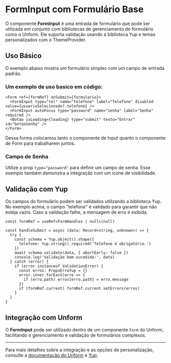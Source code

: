 

<Meta of={FormInputStories} />

# FormInput com Formulário Base

O componente **FormInput** é uma entrada de formulário que pode ser utilizada em conjunto com bibliotecas de gerenciamento de formulário como o Unform. Ele suporta validação usando a biblioteca Yup e temas personalizados com o ThemeProvider.

## Uso Básico

O exemplo abaixo mostra um formulário simples com um campo de entrada padrão.

<Canvas of={FormInputStories.Default} />
<Controls />

### Um exemplo de uso basico em código:

```tsx
<Form ref={formRef} onSubmit={formulario}>
  <FormInput type="tel" name="telefone" label="Telefone" disabled value={usuarioSelecionado?.telefone} />
  <FormInput autoFocus type="password" name="senha" label="Senha" required />
  <Botao isLoading={loading} type="submit" texto="Entrar" id="botaoSenha" />
</Form>
```

Dessa forma colocamos tanto o componente de Input quanto o componente de Form para trabalharem juntos.

### Campo de Senha

Utilize a prop `type="password"` para definir um campo de senha. Esse exemplo também demonstra a integração com um ícone de visibilidade.

<Canvas of={FormInputStories.PasswordInput} />

## Validação com Yup

<Canvas of={FormInputStories.WithErrorMessage} />

Os campos do formulário podem ser validados utilizando a biblioteca Yup. No exemplo acima, o campo "telefone" é validado para garantir que não esteja vazio. Caso a validação falhe, a mensagem de erro é exibida.

```tsx
const formRef = useRef<FormHandles | null>(null)

const handleSubmit = async (data: Record<string, unknown>) => {
  try {
    const schema = Yup.object().shape({
      telefone: Yup.string().required('Telefone é obrigatório.')
    })
    await schema.validate(data, { abortEarly: false })
    console.log('Validação bem-sucedida:', data)
  } catch (error) {
    if (error instanceof ValidationError) {
      const erros: PropsErroYup = {}
      error.inner.forEach(erro => {
        if (erro.path) erros[erro.path] = erro.message
      })
      if (formRef.current) formRef.current.setErrors(erros)
    }
  }
}
```

## Integração com Unform

O **FormInput** pode ser utilizado dentro de um componente `Form` do Unform, facilitando o gerenciamento e validação de formulários complexos.

---

Para mais detalhes sobre a integração e as opções de personalização, consulte a [documentação do Unform](https://unform-rocketseat.vercel.app/quick-start/) e [Yup](https://github.com/jquense/yup).
